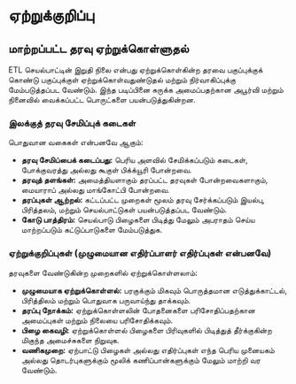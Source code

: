 # ஏற்றுக்குறிப்பு

## மாற்றப்பட்ட தரவு ஏற்றுக்கொள்ளுதல்

ETL செயல்பாட்டின் இறுதி நிலை என்பது ஏற்றுக்கொள்கின்ற தரவை பகுப்புக்குக் கொண்டு பகுப்புக்குள் ஏற்றுக்கொள்வதுண்டுதல் மற்றும் நிர்வாகிப்புக்கு மேம்படுத்தப்பட வேண்டும். இந்த படிப்பினை சுருக்க அமைப்பதற்கான அபூர்வி மற்றும் நினைவில் வைக்கப்பட்ட பொருட்களை பயன்படுத்துகின்றன.

### இலக்குத் தரவு சேமிப்புக் கடைகள்

பொதுவான வகைகள் என்பனவே ஆகும்:

- **தரவு சேமிப்பைக் கடைப்பது:** பெரிய அளவில் சேமிக்கப்படும் கடைகள், போக்குவரத்து அல்லது கூகுள் பிக்க்யூரி போன்றவை.
- **தரவுத் தளங்கள்:** அமைத்தியளாகும் தரப்பட்ட தரவுகள் போன்றவைகளாகும், மையாராப் அல்லது மாங்கோட்பி போன்றவை.
- **தரப்புகள் ஆற்றல்:** கட்டப்பட்ட முறைகள் மூலம் தரவு சேர்க்கப்படும் இயல்பு, பிரித்தலம், மற்றும் செயல்பாட்டுகள் பயன்படுத்தப்பட வேண்டும்.
- **கோடு பாத்திரம்:** செயல்பாடு பிழைகளை பிடித்து மேலும் அபராதம் செய்ய மாற்றப்படும் கட்டுப்பாடுகளை மேம்படுத்துக.

### ஏற்றுக்குறிப்புகள் (முழுமையான எதிர்ப்பாளர் எதிர்ப்புகள் என்பனவே)

தரவுகளை வேண்டுகின்ற முறைகளில் ஏற்றுக்கொள்ளலாம்:

- **முழுமையாக ஏற்றுக்கொள்ளல்:** பரகுக்கும் மிகவும் பொருத்தமான எடுத்துக்காட்டல், பிரித்திலம் மற்றும் பொதுவாக பருவாய்ந்து தாக்கவும்.
- **தரப்பு நோக்கம்:** ஏற்றுக்கொள்ளலின் போதனைகளை பரிசோதிப்பதற்கான அமைப்புகள் மற்றும் நிலையை பரிசோதிக்கவும்.
- **பிழை கைவழி:** ஏற்றுக்கொள்ளல் பிழைகளை பிரிவுகளில் பிடித்துத் தீர்க்குகின்ற மிகுந்த அமைச்சுகளை நிறுவுக.
- **வணிகமுறை:** ஏற்பாட்டு பிழைகள் அல்லது எதிர்ப்புகள் எந்த பெரிய முனையகம் அல்லது தொடர்புகளுக்கும் மூலிக் கணிப்பான்களுக்கும் மேலும் மாற்றி வர வேண்டும்.